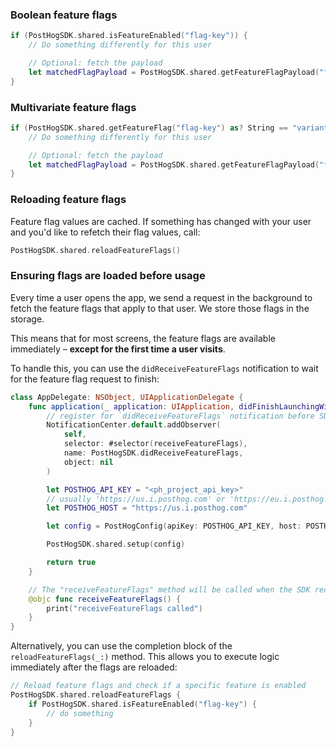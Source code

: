 ### Boolean feature flags

```swift
if (PostHogSDK.shared.isFeatureEnabled("flag-key")) {
    // Do something differently for this user

    // Optional: fetch the payload
    let matchedFlagPayload = PostHogSDK.shared.getFeatureFlagPayload("flag-key")
}
```

### Multivariate feature flags

```swift
if (PostHogSDK.shared.getFeatureFlag("flag-key") as? String == "variant-key") { // replace "variant-key" with the key of your variant
    // Do something differently for this user

    // Optional: fetch the payload
    let matchedFlagPayload = PostHogSDK.shared.getFeatureFlagPayload("flag-key")
}
```

### Reloading feature flags

Feature flag values are cached. If something has changed with your user and you'd like to refetch their flag values, call:

```swift
PostHogSDK.shared.reloadFeatureFlags()
```

### Ensuring flags are loaded before usage

Every time a user opens the app, we send a request in the background to fetch the feature flags that apply to that user. We store those flags in the storage.

This means that for most screens, the feature flags are available immediately – **except for the first time a user visits**.

To handle this, you can use the `didReceiveFeatureFlags` notification to wait for the feature flag request to finish:

```swift
class AppDelegate: NSObject, UIApplicationDelegate {
    func application(_ application: UIApplication, didFinishLaunchingWithOptions launchOptions: [UIApplication.LaunchOptionsKey : Any]? = nil) -> Bool {
        // register for `didReceiveFeatureFlags` notification before SDK initialization
        NotificationCenter.default.addObserver(
            self,
            selector: #selector(receiveFeatureFlags),
            name: PostHogSDK.didReceiveFeatureFlags,
            object: nil
        )

        let POSTHOG_API_KEY = "<ph_project_api_key>"
        // usually 'https://us.i.posthog.com' or 'https://eu.i.posthog.com'
        let POSTHOG_HOST = "https://us.i.posthog.com"

        let config = PostHogConfig(apiKey: POSTHOG_API_KEY, host: POSTHOG_HOST)

        PostHogSDK.shared.setup(config)

        return true
    }

    // The "receiveFeatureFlags" method will be called when the SDK receives the feature flags from the server.
    @objc func receiveFeatureFlags() {
        print("receiveFeatureFlags called")
    }
}
```

Alternatively, you can use the completion block of the `reloadFeatureFlags(_:)` method. This allows you to execute logic immediately after the flags are reloaded:


``` swift
// Reload feature flags and check if a specific feature is enabled
PostHogSDK.shared.reloadFeatureFlags {
    if PostHogSDK.shared.isFeatureEnabled("flag-key") {
        // do something
    }
}
```